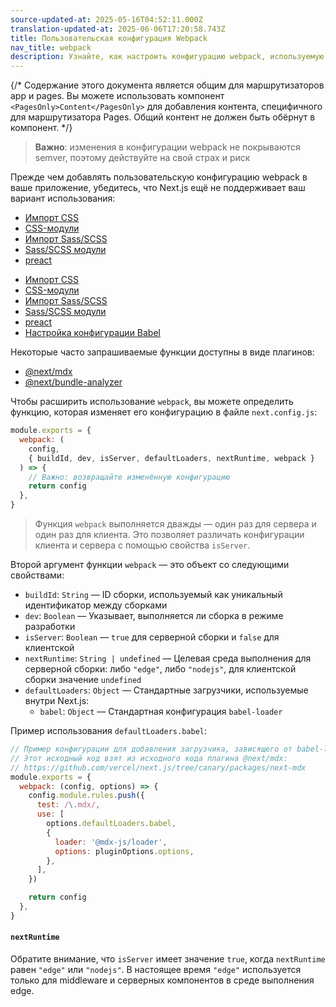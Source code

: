 ```yaml
---
source-updated-at: 2025-05-16T04:52:11.000Z
translation-updated-at: 2025-06-06T17:20:58.743Z
title: Пользовательская конфигурация Webpack
nav_title: webpack
description: Узнайте, как настроить конфигурацию webpack, используемую в Next.js
---
```


{/* Содержание этого документа является общим для маршрутизаторов app и pages. Вы можете использовать компонент `<PagesOnly>Content</PagesOnly>` для добавления контента, специфичного для маршрутизатора Pages. Общий контент не должен быть обёрнут в компонент. */}

> **Важно**: изменения в конфигурации webpack не покрываются semver, поэтому действуйте на свой страх и риск

Прежде чем добавлять пользовательскую конфигурацию webpack в ваше приложение, убедитесь, что Next.js ещё не поддерживает ваш вариант использования:

<AppOnly>

- [Импорт CSS](/docs/app/building-your-application/styling)
- [CSS-модули](/docs/app/building-your-application/styling/css-modules)
- [Импорт Sass/SCSS](/docs/app/building-your-application/styling/sass)
- [Sass/SCSS модули](/docs/app/building-your-application/styling/sass)
- [preact](https://github.com/vercel/next.js/tree/canary/examples/using-preact)

</AppOnly>

<PagesOnly>

- [Импорт CSS](/docs/pages/building-your-application/styling)
- [CSS-модули](/docs/pages/building-your-application/styling/css-modules)
- [Импорт Sass/SCSS](/docs/pages/building-your-application/styling/sass)
- [Sass/SCSS модули](/docs/pages/building-your-application/styling/sass)
- [preact](https://github.com/vercel/next.js/tree/canary/examples/using-preact)
- [Настройка конфигурации Babel](/docs/pages/building-your-application/configuring/babel)

</PagesOnly>

Некоторые часто запрашиваемые функции доступны в виде плагинов:

- [@next/mdx](https://github.com/vercel/next.js/tree/canary/packages/next-mdx)
- [@next/bundle-analyzer](https://github.com/vercel/next.js/tree/canary/packages/next-bundle-analyzer)

Чтобы расширить использование `webpack`, вы можете определить функцию, которая изменяет его конфигурацию в файле `next.config.js`:

```js filename="next.config.js"
module.exports = {
  webpack: (
    config,
    { buildId, dev, isServer, defaultLoaders, nextRuntime, webpack }
  ) => {
    // Важно: возвращайте изменённую конфигурацию
    return config
  },
}
```

> Функция `webpack` выполняется дважды — один раз для сервера и один раз для клиента. Это позволяет различать конфигурации клиента и сервера с помощью свойства `isServer`.

Второй аргумент функции `webpack` — это объект со следующими свойствами:

- `buildId`: `String` — ID сборки, используемый как уникальный идентификатор между сборками
- `dev`: `Boolean` — Указывает, выполняется ли сборка в режиме разработки
- `isServer`: `Boolean` — `true` для серверной сборки и `false` для клиентской
- `nextRuntime`: `String | undefined` — Целевая среда выполнения для серверной сборки: либо `"edge"`, либо `"nodejs"`, для клиентской сборки значение `undefined`
- `defaultLoaders`: `Object` — Стандартные загрузчики, используемые внутри Next.js:
  - `babel`: `Object` — Стандартная конфигурация `babel-loader`

Пример использования `defaultLoaders.babel`:

```js
// Пример конфигурации для добавления загрузчика, зависящего от babel-loader
// Этот исходный код взят из исходного кода плагина @next/mdx:
// https://github.com/vercel/next.js/tree/canary/packages/next-mdx
module.exports = {
  webpack: (config, options) => {
    config.module.rules.push({
      test: /\.mdx/,
      use: [
        options.defaultLoaders.babel,
        {
          loader: '@mdx-js/loader',
          options: pluginOptions.options,
        },
      ],
    })

    return config
  },
}
```

#### `nextRuntime`

Обратите внимание, что `isServer` имеет значение `true`, когда `nextRuntime` равен `"edge"` или `"nodejs"`. В настоящее время `"edge"` используется только для middleware и серверных компонентов в среде выполнения edge.
